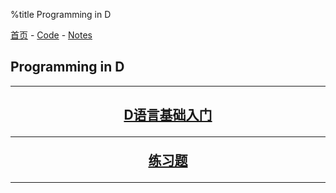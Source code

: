 %title Programming in D

[[../../../index|首页]] - [[../../index|Code]] - [[../index|Notes]]
==Programming in D==
----
<center>
<h2>
[[syntax|D语言基础入门]]
----
[[exercises|练习题]]
</h2>
</center>
----
